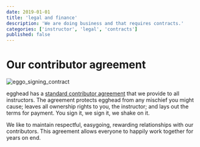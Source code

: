 ```yaml
---
date: 2019-01-01
title: 'legal and finance'
description: 'We are doing business and that requires contracts.'
categories: ['instructor', 'legal', 'contracts']
published: false
---
```


# Our contributor agreement

![eggo_signing_contract](./images/ch5_s1_signingcontract.png)

egghead has a [standard contributor agreement](https://docs.google.com/document/d/17jNT6R6SNb9OVYSnpTDqevMh80XZ8Gu3VeYoLZck0v4/edit) that we provide to all instructors. The agreement protects egghead from any mischief you might cause; leaves all ownership rights to you, the instructor; and lays out the terms for payment. You sign it, we sign it, we shake on it.

We like to maintain respectful, easygoing, rewarding relationships with our contributors. This agreement allows everyone to happily work together for years on end.
